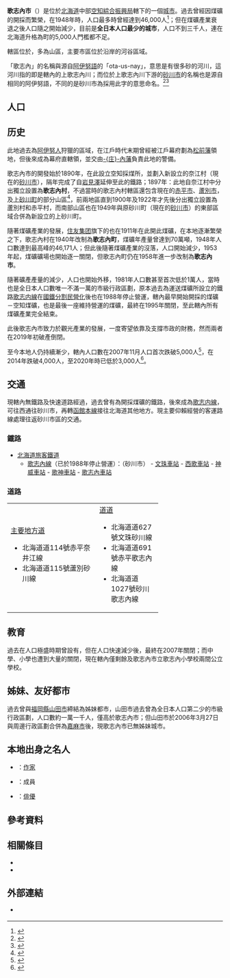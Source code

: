 {{日本都市
| 自治體名   = 歌志內市
| 圖像       = かもい岳国際スキー場イースト.JPG
| 圖像大小   = 240px
| 圖像說明   = [[神威岳國際滑雪場|神威岳國際滑雪場]]
| 市章       = Emblem of Utashinai, Hokkaido.svg
| 市旗       = Flag of Utashinai Hokkaido.svg
| 日文原名   = 歌志内市
| 平假名     = うたしないし
| 羅馬字拼音 = Utashinai-shi
| 都道府縣   = 北海道
| 支廳       = 空知綜合振興局
| 編號       = 01227-1
| 面積       = 55.95
| 邊界未定   =
| 人口       = 2,986<ref>{{Cite web| url=https://www.city.utashinai.hokkaido.jp/hotnews/detail/00000023.html| title=人口と世帯数の推移| publisher=歌志內市政府| language=ja| accessdate=2021-06-25| archive-date=2021-12-28| archive-url=https://web.archive.org/web/20211228222634/https://www.city.utashinai.hokkaido.jp/hotnews/detail/00000023.html| dead-url=no}}</ref>
| 統計時間   = 2021年5月31日
| 自治體     = [[蘆別市|蘆別市]]、[[赤平市|赤平市]]、[[砂川市|砂川市]]、[[上砂川町|上砂川町]]
| 樹         = [[花楸|花楸]]
| 花         = [[杜鵑花|杜鵑花]]
| 鳥         = [[短翅樹鶯|短翅樹鶯]]
| 其他象徵物 =
| 其他象徵   =
| 市長       = {{Tsl|ja|村上隆興}}
| 卸任日期   = 2020年10月25日
| 議員數     = 10
| 郵遞區號   = 073-0492
| 所在地     = 歌志內市字本町5番地
| 電話號碼   = 125-42-3211
| 外部連結   = {{url|http://www.city.utashinai.hokkaido.jp/}}
| 經度=
| 緯度=
| 地圖       = Utashinai in Sorachi Subprefecture.gif
| 地圖大小   = 200px
| 註記=
}}
'''歌志內市'''（{{jpn|j=歌志内市|hg=うたしないし|rm=Utashinai shi|f=y}}）是位於[[北海道|北海道]]中部[[空知綜合振興局|空知綜合振興局]]轄下的一個[[城市|城市]]。過去曾經因煤礦的開採而繁榮，在1948年時，人口最多時曾經達到46,000人<ref>{{cite web| url=http://www.city.utashinai.hokkaido.jp/2-gaiyou/toukei2_s01-s32.html| title=昭和元年到昭和32年間人口和世帶數的演變| publisher=歌志內市政府| accessdate=2008年2月18日| language=ja| deadurl=yes| archiveurl=https://web.archive.org/web/20071016051938/http://www.city.utashinai.hokkaido.jp/2-gaiyou/toukei2_s01-s32.html| archivedate=2007年10月16日}}</ref>；但在煤礦產業衰退之後人口隨之開始減少，目前是'''全日本人口最少的城市'''，人口不到三千人，連在北海道升格為町的5,000人門檻都不足。

轄區位於{{Tsl|ja|夕張山}}，多為山區，主要市區位於{{Tsl|ja|ペンケウタシュナイ川|上歌志內川}}沿岸的河谷區域。

「歌志內」的名稱與源自[[阿伊努語|阿伊努語]]的「ota-us-nay」，意思是有很多砂的河川，這河川指的即是轄內的上歌志內川；而位於上歌志內川下游的[[砂川市|砂川市]]的名稱也是源自相同的阿伊努語，不同的是砂川市為採用此字的意思命名。<ref>{{cite web| url=http://www.city.utashinai.hokkaido.jp/2-gaiyou/yurai.html| title=地名的由來| publisher=歌志內市政府| accessdate=2008年2月18日| language=ja| deadurl=yes| archiveurl=https://web.archive.org/web/20080225104017/http://www.city.utashinai.hokkaido.jp/2-gaiyou/yurai.html| archivedate=2008年2月25日}}</ref><ref>{{cite web| url=http://www.city.sunagawa.hokkaido.jp/web/pd_cate.nsf/0/F0BAFC16373C970649256CDA00313646?OpenDocument| title=概況| publisher=砂川市政府| accessdate=2008年2月18日| language=ja| deadurl=yes| archiveurl=https://web.archive.org/web/20070320054340/http://www.city.sunagawa.hokkaido.jp/Web/PD_Cate.nsf/0/F0BAFC16373C970649256CDA00313646?OpenDocument| archivedate=2007年3月20日}}</ref>

== 人口 ==
{{日本人口統計| location=Utashinai, Hokkaido}}

== 历史 ==

此地過去為[[阿伊努人|阿伊努人]]狩獵的區域，在江戶時代末期曾經被江戶幕府劃為[[松前藩|松前藩]]領地，但後來成為幕府直轄領，並交由[[庄內藩|-{庄}-內藩]]負責此地的警備。

歌志內市的開發始於1890年，{{Tsl|ja|北海道炭礦鉄道|北海道煤礦鐵道}}在此設立空知採煤所，並劃入新設立的奈江村（現在的[[砂川市|砂川市]]），隔年完成了自[[岩見澤車站|岩見澤]]延伸至此的鐵路；1897年：此地自奈江村中分出獨立設置為'''歌志內村'''，不過當時的歌志內村轄區還包含現在的[[赤平市|赤平市]]、[[蘆別市|蘆別市]]，及[[上砂川町|上砂川町]]的部分山區<ref>{{cite web| url=http://www.city.sunagawa.hokkaido.jp/web/PD_Cont.nsf/0/504141A303A6C3FE49256CF3004C5049?OpenDocument| title=年表回顧| publisher=砂川市政府| accessdate=2008年2月18日| language=ja| deadurl=yes| archiveurl=https://web.archive.org/web/20070322235939/http://www.city.sunagawa.hokkaido.jp/Web/PD_Cont.nsf/0/504141A303A6C3FE49256CF3004C5049?OpenDocument| archivedate=2007年3月22日}}</ref>，前兩地區直到1900年及1922年才先後分出獨立設置為蘆別村和赤平村，而南部山區也在1949年與原砂川町（現在的[[砂川市|砂川市]]）的東部區域合併為新設立的上砂川町。

隨著煤礦產業的發展，[[住友集团|住友集团]]旗下的{{Tsl|ja|住石マテリアルズ|住友材料|住石煤礦業}}也在1911年在此開此煤礦，在本地逐漸繁榮之下，歌志內村在1940年改制為'''歌志內町'''，煤礦年產量曾達到70萬噸，1948年人口數達到最高峰的46,171人；但此後隨著煤礦產業的沒落，人口開始減少，1953年起，煤礦礦場也開始逐一關閉，但歌志內町仍在1958年進一步改制為'''歌志內市'''。

隨著礦產產量的減少，人口也開始外移，1981年人口數甚至首次低於1萬人，當時也是全日本人口數唯一不滿一萬的市級行政區劃，原本過去為運送煤礦所設立的鐵路[[歌志内線|歌志内線]]在[[國鐵分割民營化|國鐵分割民營化]]後也在1988年停止營運，轄內最早開始開採的煤礦－空知煤礦，也是最後一座維持營運的煤礦，最終在1995年關閉，至此轄內所有煤礦產業完全結束。

此後歌志內市致力於觀光產業的發展，一度寄望依靠{{Tsl|ja|かもい岳国際スキー場|神威岳國際滑雪場}}及{{Tsl|ja|かもい岳温泉|神威岳溫泉}}支撐市政的財務，然而兩者在2019年初破產倒閉。

至今本地人仍持續漸少，轄內人口數在2007年11月人口首次跌破5,000人<ref>{{cite web| url=http://www.city.utashinai.hokkaido.jp/2-gaiyou/toukei2_h19.html| title=平成19年歌志內市月別世帶數、人口| publisher=歌志內市政府| accessdate=2008年2月18日| language=ja| deadurl=yes| archiveurl=https://web.archive.org/web/20071016051644/http://www.city.utashinai.hokkaido.jp/2-gaiyou/toukei2_h19.html| archivedate=2007年10月16日}}</ref>，在2014年跌破4,000人，至2020年時已低於3,000人<ref>{{cite web| url=https://www.stat.go.jp/data/kouhyou/e-stat_kokusei2020.xml| title=令和2年国勢調査人口速報集計| publisher=總務省| accessdate=2021年6月25日| language=ja| archive-date=2021年6月25日| archive-url=https://web.archive.org/web/20210625021541/https://www.stat.go.jp/data/kouhyou/e-stat_kokusei2020.xml| dead-url=no}}</ref>。

== 交通 ==

現轄內無鐵路及快速道路經過，過去曾有為開採煤礦的鐵路，後來成為[[歌志内線|歌志内線]]，可往西通往砂川市，再轉[[函館本線|函館本線]]接往北海道其他地方。現主要仰賴{{Tsl|ja|北海道中央バス|北海道中央巴士}}經營的客運路線處理往返砂川市區的交通。

=== 鐵路 ===

* [[北海道旅客鐵道|北海道旅客鐵道]]
** [[歌志內線|歌志內線]]（已於1988年停止營運）：（砂川市） - [[文珠車站|文珠車站]] - [[西歌車站|西歌車站]] - [[神威車站|神威車站]] - [[歌神車站|歌神車站]] - [[歌志內車站|歌志內車站]]

=== 道路 ===

{| width="70%"
|-----
| valign="top" width="50%" |
;[[主要地方道|主要地方道]]
* 北海道道114號赤平奈井江線
* 北海道道115號蘆別砂川線
| valign="top" |
;[[都道府縣道|道道]]
* 北海道道627號文珠砂川線
* 北海道道691號赤平歌志內線
* 北海道道1027號砂川歌志內線
|}

== 教育 ==

過去在人口極盛時期曾設有{{Tsl|ja|北海道歌志内高等学校|北海道歌志內高等學校}}，但在人口快速減少後，最終在2007年關閉；而中學、小學也遭到大量的關閉，現在轄內僅剩餘{{Tsl|ja|歌志内市立歌志内中学校|歌志內市立歌志內中學校}}及歌志內市立歌志內小學校兩間公立學校。

== 姊妹、友好都市 ==

過去曾與[[福岡縣|福岡縣]][[山田市|山田市]]締結為姊妹都市，山田市過去曾為全日本人口第二少的市級行政區劃，人口數約一萬一千人，僅高於歌志內市；但山田市於2006年3月27日與周邊行政區劃合併為[[嘉麻市|嘉麻市]]後，現歌志內市已無姊妹城市。

== 本地出身之名人 ==
* {{Tsl|ja|高橋揆一郎}}：[[作家|作家]]
* {{Tsl|ja|正司歌江}}：{{lang|ja|かしまし娘}}成員
* {{Tsl|ja|佐分利信}}：[[俳優|俳優]]

==參考資料==
{{reflist}}

== 相關條目 ==
{{Commonscat|Utashinai, Hokkaido}}

* {{Tsl|ja|石狩炭田|石狩煤礦}}
* {{Tsl|ja|神威岳 (赤平市・歌志内市)|神威岳 (赤平市、歌志內市)}}

== 外部連結 ==

* {{Ja icon}} {{Facebook|歌志内市地域おこし協力隊|歌志内市地域おこし協力隊}}

{{空知支廳}}
{{Authority control}}
